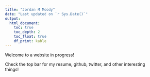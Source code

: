 ```yaml
---
title: "Jordan M Moody"
date: "Last updated on `r Sys.Date()`"
output:
  html_document:
    toc: true
    toc_depth: 2
    toc_float: true
    df_print: kable
---
```


Welcome to a website in progress!

Check the top bar for my resume, github, twitter, and other interesting things!

<!--
#Current Ventures


#Future Ventures
-->

